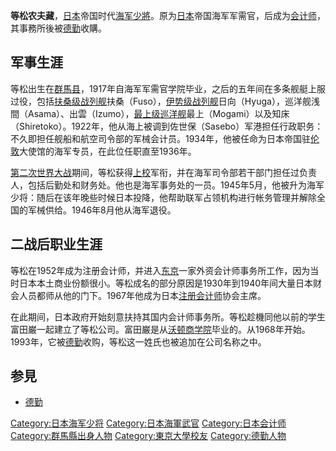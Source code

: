 {{unreferenced|time=2008-2-18}}
{{japanese|japanese=等松 農夫蔵|kana=とうまつ のぶぞう|romaji=Tōmatsu Nobuzō}}

'''等松农夫藏'''{{BD|とうまつ のぶぞう，|1896年4月25日|1980年|12月28日|catIdx=Toumatsu, Nobuzou}}，[[日本|日本]]帝国时代[[海军|海军]][[少將|少將]]。原为[[日本|日本]]帝国海军军需官，后成为[[会计师|会计师]]，其事務所後被[[德勤|德勤]]收購。

==军事生涯==
等松出生在[[群馬县|群馬县]]，1917年自海军军需官学院毕业，之后的五年间在多条舰艇上服过役，包括[[扶桑级战列舰|扶桑级战列舰]]扶桑（Fuso），[[伊势级战列舰|伊势级战列舰]]日向（Hyuga），巡洋舰浅間（Asama）、出雲（Izumo），[[最上级巡洋舰|最上级巡洋舰]]最上（Mogami）以及知床（Shiretoko）。1922年，他从海上被调到佐世保（Sasebo）军港担任行政职务：不久即担任舰船和航空司令部的军械会计员。1934年，他被任命为日本帝国驻[[伦敦|伦敦]]大使馆的海军专员，在此位任职直至1936年。

[[第二次世界大战|第二次世界大战]]期间，等松获得[[上校|上校]]军衔，并在海军司令部若干部门担任过负责人，包括后勤处和财务处。他也是海军事务处的一员。1945年5月，他被升为海军少将：随后在该年晚些时候日本投降，他帮助联军占领机构进行帐务管理并解除全国的军械供给。1946年8月他从海军退役。

==二战后职业生涯==
等松在1952年成为注册会计师，并进入[[东京|东京]]一家外资会计师事务所工作，因为当时日本本土商业份额很小。等松成名的部分原因是1930年到1940年间大量日本财会人员都师从他的门下。1967年他成为日本[[注册会计师|注册会计师]]协会主席。

在此期间，日本政府开始刻意扶持其国内会计师事务所。等松趁機同他以前的学生富田巌一起建立了等松公司。富田巌是从[[沃顿商学院|沃顿商学院]]毕业的。从1968年开始。1993年，它被[[德勤|德勤]]收购，等松这一姓氏也被追加在公司名称之中。

==参見==
*[[德勤|德勤]]

{{DEFAULTSORT:Toumatsu Nobuzou}}
[[Category:日本海军少将|Category:日本海军少将]]
[[Category:日本海軍武官|Category:日本海軍武官]]
[[Category:日本会计师|Category:日本会计师]]
[[Category:群馬縣出身人物|Category:群馬縣出身人物]]
[[Category:東京大學校友|Category:東京大學校友]]
[[Category:德勤人物|Category:德勤人物]]